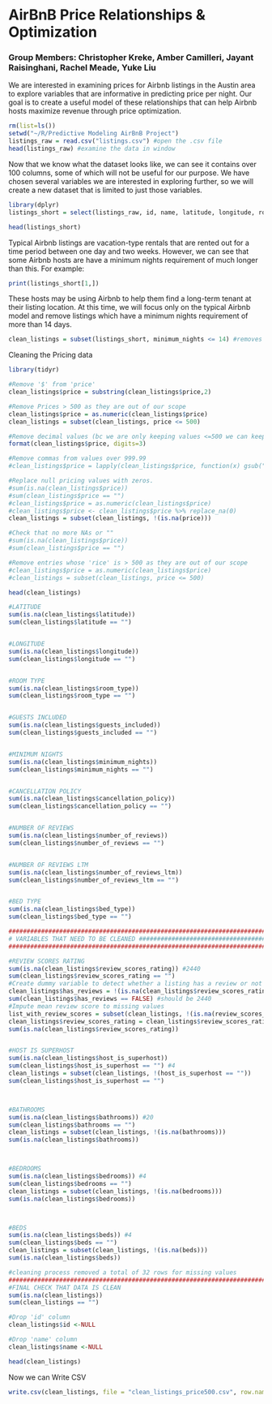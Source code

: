 # AirBnB Price Relationships & Optimization
### Group Members: Christopher Kreke, Amber Camilleri, Jayant Raisinghani, Rachel Meade, Yuke Liu

We are interested in examining prices for Airbnb listings in the Austin area to explore variables that are informative in predicting price per night. Our goal is to create a useful model of these relationships that can help Airbnb hosts maximize revenue through price optimization.
```{r}
rm(list=ls())
setwd("~/R/Predictive Modeling AirBnB Project")
listings_raw = read.csv("listings.csv") #open the .csv file
head(listings_raw) #examine the data in window
```


Now that we know what the dataset looks like, we can see it contains over 100 columns, some of which will not be useful for our purpose. We have chosen several variables we are interested in exploring further, so we will create a new dataset that is limited to just those variables. 


```{r}
library(dplyr)
listings_short = select(listings_raw, id, name, latitude, longitude, room_type, price, guests_included, minimum_nights, review_scores_rating, cancellation_policy, host_is_superhost, number_of_reviews, number_of_reviews_ltm, bathrooms, bedrooms, beds, bed_type)

head(listings_short) 
```

Typical Airbnb listings are vacation-type rentals that are rented out for a time period between one day and two weeks. However, we can see that some Airbnb hosts are have a minimum nights requirement of much longer than this. For example:

```{r}
print(listings_short[1,])
```

These hosts may be using Airbnb to help them find a long-term tenant at their listing location. At this time, we will focus only on the typical Airbnb model and remove listings which have a minimum nights requirement of more than 14 days. 

```{r}
clean_listings = subset(listings_short, minimum_nights <= 14) #removes 766 entries
```


Cleaning the Pricing data
```{r}
library(tidyr)

#Remove '$' from 'price'
clean_listings$price = substring(clean_listings$price,2)

#Remove Prices > 500 as they are out of our scope
clean_listings$price = as.numeric(clean_listings$price)
clean_listings = subset(clean_listings, price <= 500)

#Remove decimal values (bc we are only keeping values <=500 we can keep 3 sig digits)
format(clean_listings$price, digits=3)

#Remove commas from values over 999.99
#clean_listings$price = lapply(clean_listings$price, function(x) gsub(",","", x))

#Replace null pricing values with zeros.
#sum(is.na(clean_listings$price))
#sum(clean_listings$price == "")
#clean_listings$price = as.numeric(clean_listings$price)
#clean_listings$price <- clean_listings$price %>% replace_na(0)
clean_listings = subset(clean_listings, !(is.na(price)))

#Check that no more NAs or ""
#sum(is.na(clean_listings$price))
#sum(clean_listings$price == "")

#Remove entries whose 'rice' is > 500 as they are out of our scope
#clean_listings$price = as.numeric(clean_listings$price)
#clean_listings = subset(clean_listings, price <= 500)
```

```{r}
head(clean_listings)
```


```{r Checking all variables and cleaning data}
#LATITUDE
sum(is.na(clean_listings$latitude))
sum(clean_listings$latitude == "")


#LONGITUDE
sum(is.na(clean_listings$longitude))
sum(clean_listings$longitude == "")


#ROOM TYPE
sum(is.na(clean_listings$room_type))
sum(clean_listings$room_type == "")


#GUESTS INCLUDED
sum(is.na(clean_listings$guests_included))
sum(clean_listings$guests_included == "")


#MINIMUM NIGHTS
sum(is.na(clean_listings$minimum_nights))
sum(clean_listings$minimum_nights == "")


#CANCELLATION POLICY
sum(is.na(clean_listings$cancellation_policy))
sum(clean_listings$cancellation_policy == "")


#NUMBER OF REVIEWS
sum(is.na(clean_listings$number_of_reviews))
sum(clean_listings$number_of_reviews == "")


#NUMBER OF REVIEWS LTM
sum(is.na(clean_listings$number_of_reviews_ltm))
sum(clean_listings$number_of_reviews_ltm == "")


#BED TYPE
sum(is.na(clean_listings$bed_type))
sum(clean_listings$bed_type == "")

##################################################################################
# VARIABLES THAT NEED TO BE CLEANED ##############################################
##################################################################################

#REVIEW SCORES RATING
sum(is.na(clean_listings$review_scores_rating)) #2440
sum(clean_listings$review_scores_rating == "")
#Create dummy variable to detect whether a listing has a review or not - based on number_of_reviews
clean_listings$has_reviews = !(is.na(clean_listings$review_scores_rating))
sum(clean_listings$has_reviews == FALSE) #should be 2440
#Impute mean review score to missing values
list_with_review_scores = subset(clean_listings, !(is.na(review_scores_rating)))
clean_listings$review_scores_rating = clean_listings$review_scores_rating %>% replace_na(mean(list_with_review_scores$review_scores_rating))
sum(is.na(clean_listings$review_scores_rating))


#HOST IS SUPERHOST
sum(is.na(clean_listings$host_is_superhost))
sum(clean_listings$host_is_superhost == "") #4
clean_listings = subset(clean_listings, !(host_is_superhost == ""))
sum(clean_listings$host_is_superhost == "")



#BATHROOMS
sum(is.na(clean_listings$bathrooms)) #20
sum(clean_listings$bathrooms == "")
clean_listings = subset(clean_listings, !(is.na(bathrooms)))
sum(is.na(clean_listings$bathrooms))



#BEDROOMS
sum(is.na(clean_listings$bedrooms)) #4
sum(clean_listings$bedrooms == "")
clean_listings = subset(clean_listings, !(is.na(bedrooms)))
sum(is.na(clean_listings$bedrooms))



#BEDS
sum(is.na(clean_listings$beds)) #4
sum(clean_listings$beds == "")
clean_listings = subset(clean_listings, !(is.na(beds)))
sum(is.na(clean_listings$beds))

#cleaning process removed a total of 32 rows for missing values
#######################################################################
#FINAL CHECK THAT DATA IS CLEAN
sum(is.na(clean_listings))
sum(clean_listings == "")
```


```{r}
#Drop 'id' column
clean_listings$id <-NULL

#Drop 'name' column
clean_listings$name <-NULL

head(clean_listings)
```

Now we can Write CSV
```{r}
write.csv(clean_listings, file = "clean_listings_price500.csv", row.names=FALSE)
```